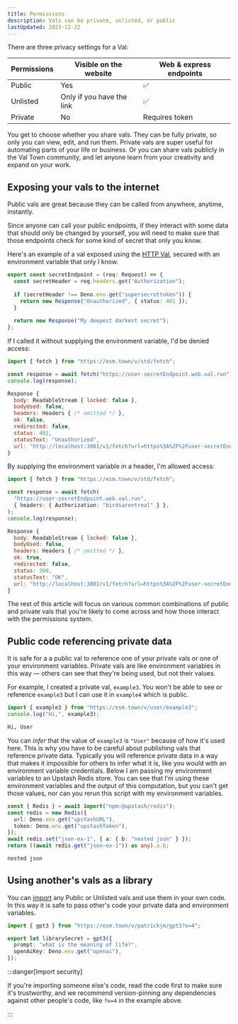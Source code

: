 ```yaml
---
title: Permissions
description: Vals can be private, unlisted, or public
lastUpdated: 2023-12-22
---
```


There are three privacy settings for a Val:

| Permissions | Visible on the website    | Web & express endpoints |
| ----------- | ------------------------- | ----------------------- |
| Public      | Yes                       | ✅                      |
| Unlisted    | Only if you have the link | ✅                      |
| Private     | No                        | Requires token          |

You get to choose whether you share vals. They can be fully private, so only you
can view, edit, and run them. Private vals are super useful for automating parts of
your life or business. Or you can share vals publicly in the Val Town community,
and let anyone learn from your creativity and expand on your work.

## Exposing your vals to the internet

Public vals are great because they can be called from anywhere, anytime,
instantly.

Since anyone can call your public endpoints, if they interact with some data
that should only be changed by yourself, you will need to make sure that those
endpoints check for some kind of secret that only you know.

Here's an example of a val exposed using the [HTTP Val](/types/http), secured
with an environment variable that only I know.

```ts title="user/secretEndpoint" val
export const secretEndpoint = (req: Request) => {
  const secretHeader = req.headers.get("Authorization");
  
  if (secretHeader !== Deno.env.get("supersecrettoken")) {
    return new Response("Unauthorized", { status: 401 });
  }
  
  return new Response("My deepest darkest secret");
};
```

If I called it without supplying the environment variable, I'd be denied access:

```ts title="Without authentication" val
import { fetch } from "https://esm.town/v/std/fetch";

const response = await fetch("https://user-secretEndpoint.web.val.run");
console.log(response);
```

```js title="Logs"
Response {
  body: ReadableStream { locked: false },
  bodyUsed: false,
  headers: Headers { /* omitted */ },
  ok: false,
  redirected: false,
  status: 401,
  statusText: "Unauthorized",
  url: "http://localhost:3001/v1/fetch?url=https%3A%2F%2Fuser-secretEndpoint.web.val.run"
}
```

By supplying the environment variable in a header, I'm allowed access:

```ts title="With authentication" val
import { fetch } from "https://esm.town/v/std/fetch";

const response = await fetch(
  "https://user-secretEndpoint.web.val.run",
  { headers: { Authorization: "birdsarentreal" } },
);
console.log(response);
```

```js title="Logs"
Response {
  body: ReadableStream { locked: false },
  bodyUsed: false,
  headers: Headers { /* omitted */ },
  ok: true,
  redirected: false,
  status: 200,
  statusText: "OK",
  url: "http://localhost:3001/v1/fetch?url=https%3A%2F%2Fuser-secretEndpoint.web.val.run"
}
```

The rest of this article will focus on various common combinations of public and
private vals that you're likely to come across and how those interact with the
permissions system.

## Public code referencing private data

It is safe for a a public val to reference one of your private vals or one of
your environment variables. Private vals are like environment variables in this
way — others can see that they're being used, but not their values.

For example, I created a private val, `example3`. You won't be able to see or
reference `example3` but I can use it in `example4` which is public.

```ts title="@user/example4"
import { example3 } from "https://esm.town/v/user/example3";
console.log("Hi,", example3);
```

```txt title="Logs"
Hi, User
```

You can _infer_ that the value of `example3` is `"User"` because of
how it's used here. This is why you have to be careful about publishing vals
that reference private data. Typically you will reference private data in a way
that makes it impossible for others to infer what it is, like you would with an
environment variable credentials. Below I am passing my environment variables to an Upstash
Redis store. You can see that I'm using these environment variables and the output of this
computation, but you can't get those values, nor can you rerun this script with
my environment variables.

```ts title="Example" val
const { Redis } = await import("npm:@upstash/redis");
const redis = new Redis({
  url: Deno.env.get("upstashURL"),
  token: Deno.env.get("upstashToken"),
});
await redis.set("json-ex-1", { a: { b: "nested json" } });
return ((await redis.get("json-ex-1")) as any).a.b;
```

```ts title="Output"
nested json
```

## Using another's vals as a library

You can [import](/reference/import) any Public or Unlisted vals and use
them in your own code. In this way
it is safe to pass other's code your private data and environment variables.

```ts title="Example" val
import { gpt3 } from "https://esm.town/v/patrickjm/gpt3?v=4";

export let librarySecret = gpt3({
  prompt: "what is the meaning of life?",
  openAiKey: Deno.env.get("openai"),
});
```

:::danger[Import security]

If you're importing someone else's code, read the code first to make
sure it's trustworthy, and we recommend version-pinning any dependencies
against other people's code, like `?v=4` in the example above.

:::
